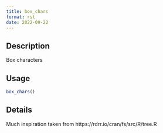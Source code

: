 ```yaml
--- 
title: box_chars 
format: rst 
date: 2022-09-22 
--- 
```


## Description

Box characters


## Usage

```r
box_chars()
```


## Details

Much inspiration taken from https://rdrr.io/cran/fs/src/R/tree.R


